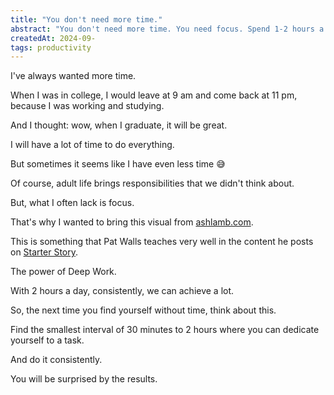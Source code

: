 ```yaml
---
title: "You don't need more time."
abstract: "You don't need more time. You need focus. Spend 1-2 hours a day on a task and you'll be amazed at the results."
createdAt: 2024-09-
tags: productivity
---
```


I've always wanted more time.

When I was in college, I would leave at 9 am and come back at 11 pm, because I was working and studying.

And I thought: wow, when I graduate, it will be great.

I will have a lot of time to do everything.

But sometimes it seems like I have even less time 😅

Of course, adult life brings responsibilities that we didn't think about.

But, what I often lack is focus.

That's why I wanted to bring this visual from [ashlamb.com](https://ashlamb.com).

This is something that Pat Walls teaches very well in the content he posts on [Starter Story](https://starterstory.com).

The power of Deep Work.

With 2 hours a day, consistently, we can achieve a lot.

So, the next time you find yourself without time, think about this.

Find the smallest interval of 30 minutes to 2 hours where you can dedicate yourself to a task.

And do it consistently.

You will be surprised by the results.

<ArticleImage src="/article-images/you-dont-need-more-time.jpeg" alt="You don't need more time. You need focus. Spend 1-2 hours a day on a task and you'll be amazed at the results." caption="You don't need more time. You need focus. Spend 1-2 hours a day on a task and you'll be amazed at the results." />
